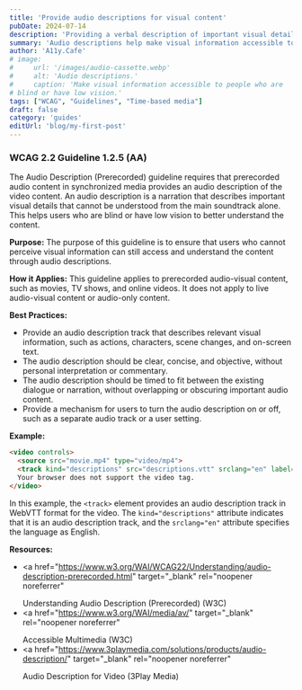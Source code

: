 ```yaml
---
title: 'Provide audio descriptions for visual content'
pubDate: 2024-07-14
description: 'Providing a verbal description of important visual details, actions, and scenes that are essential for understanding the content.'
summary: 'Audio descriptions help make visual information accessible to people who are blind or have low vision. They provide a verbal description of important visual details, actions, and scenes that are essential for understanding the content.'
author: 'A11y.Cafe'
# image:
#     url: '/images/audio-cassette.webp'
#     alt: 'Audio descriptions.'
#     caption: 'Make visual information accessible to people who are
# blind or have low vision.'
tags: ["WCAG", "Guidelines", "Time-based media"]
draft: false
category: 'guides'
editUrl: 'blog/my-first-post'
---
```



### WCAG 2.2 Guideline 1.2.5 (AA)

The Audio Description (Prerecorded) guideline requires that prerecorded audio
content in synchronized media provides an audio description of the video
content. An audio description is a narration that describes important visual
details that cannot be understood from the main soundtrack alone. This helps
users who are blind or have low vision to better understand the content.

**Purpose:** The purpose of this guideline is to ensure that users who cannot
perceive visual information can still access and understand the content through
audio descriptions.

**How it Applies:** This guideline applies to prerecorded audio-visual content,
such as movies, TV shows, and online videos. It does not apply to live
audio-visual content or audio-only content.

**Best Practices:**

- Provide an audio description track that describes relevant visual information,
  such as actions, characters, scene changes, and on-screen text.
- The audio description should be clear, concise, and objective, without
  personal interpretation or commentary.
- The audio description should be timed to fit between the existing dialogue or
  narration, without overlapping or obscuring important audio content.
- Provide a mechanism for users to turn the audio description on or off, such as
  a separate audio track or a user setting.

**Example:**

```html
<video controls>
  <source src="movie.mp4" type="video/mp4">
  <track kind="descriptions" src="descriptions.vtt" srclang="en" label="English Audio Description">
  Your browser does not support the video tag.
</video>
```

In this example, the `<track>` element provides an audio description track in
WebVTT format for the video. The `kind="descriptions"` attribute indicates that
it is an audio description track, and the `srclang="en"` attribute specifies the
language as English.

**Resources:**

- <a
    href="https://www.w3.org/WAI/WCAG22/Understanding/audio-description-prerecorded.html"
    target="_blank"
    rel="noopener noreferrer"
  >
    Understanding Audio Description (Prerecorded) (W3C)
  </a>
- <a
    href="https://www.w3.org/WAI/media/av/"
    target="_blank"
    rel="noopener noreferrer"
  >
    Accessible Multimedia (W3C)
  </a>
- <a
    href="https://www.3playmedia.com/solutions/products/audio-description/"
    target="_blank"
    rel="noopener noreferrer"
  >
    Audio Description for Video (3Play Media)
  </a>

